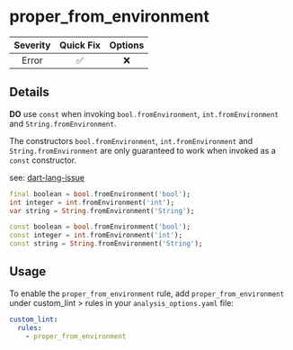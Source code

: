 # proper_from_environment

| Severity | Quick Fix | Options |
|:--------:|:---------:|:-------:|
|  Error   |    ✅     |   ❌    |

## Details

**DO** use `const` when invoking `bool.fromEnvironment`, `int.fromEnvironment` and `String.fromEnvironment`.

The constructors `bool.fromEnvironment`, `int.fromEnvironment` and `String.fromEnvironment` are only guaranteed to work when invoked as a `const` constructor.

see: [dart-lang-issue](https://github.com/dart-lang/sdk/issues/42177)

```dart title="Bad"
final boolean = bool.fromEnvironment('bool');
int integer = int.fromEnvironment('int');
var string = String.fromEnvironment('String');
```

```dart title="Good"
const boolean = bool.fromEnvironment('bool');
const integer = int.fromEnvironment('int');
const string = String.fromEnvironment('String');
```

## Usage

To enable the `proper_from_environment` rule, add `proper_from_environment` under custom_lint > rules in your `analysis_options.yaml` file:

```yaml
custom_lint:
  rules:
    - proper_from_environment
```
